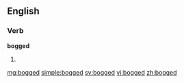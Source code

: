 ==English==

===Verb===
'''bogged'''

# {{en-past of|bog}}

[[mg:bogged]]
[[simple:bogged]]
[[sv:bogged]]
[[vi:bogged]]
[[zh:bogged]]